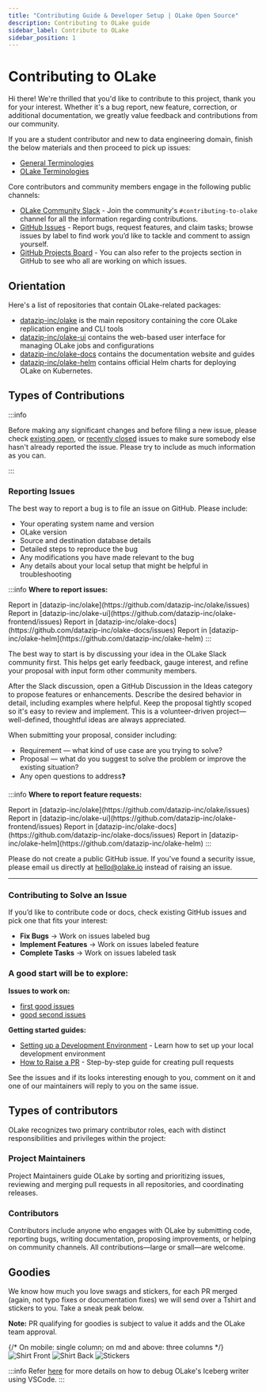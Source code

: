 ```yaml
---
title: "Contributing Guide & Developer Setup | OLake Open Source"
description: Contributing to OLake guide
sidebar_label: Contribute to OLake
sidebar_position: 1
---
```


# Contributing to OLake
Hi there! We're thrilled that you'd like to contribute to this project, thank you for your interest. Whether it's a bug report, new feature, correction, or additional documentation, we greatly value feedback and contributions from our community.

If you are a student contributor and new to data engineering domain, finish the below materials and then proceed to pick up issues:
- [General Terminologies](../resources/terminologies)
- [OLake Terminologies](../resources/olake-terminologies)

Core contributors and community members engage in the following public channels:

- [OLake Community Slack](https://olake.io/slack) - Join the community's `#contributing-to-olake` channel for all the information regarding contributions.
- [GitHub Issues](https://github.com/datazip-inc/olake/issues) - Report bugs, request features, and claim tasks; browse issues by label to find work you’d like to tackle and comment to assign yourself.
- [GitHub Projects Board](https://github.com/orgs/datazip-inc/projects/5) - You can also refer to the projects section in GitHub to see who all are working on which issues.

## Orientation

Here's a list of repositories that contain OLake-related packages:

- [datazip-inc/olake](https://github.com/datazip-inc/olake) is the main repository containing the core OLake replication engine and CLI tools
- [datazip-inc/olake-ui](https://github.com/datazip-inc/olake-frontend) contains the web-based user interface for managing OLake jobs and configurations
- [datazip-inc/olake-docs](https://github.com/datazip-inc/olake-docs) contains the documentation website and guides
- [datazip-inc/olake-helm](https://github.com/datazip-inc/olake-helm) contains official Helm charts for deploying OLake on Kubernetes.

## Types of Contributions

:::info

Before making any significant changes and before filing a new issue, please check [existing open](https://github.com/datazip-inc/olake/issues?q=is%3Aopen+is%3Aissue), or [recently closed](https://github.com/datazip-inc/olake/issues?q=is%3Aissue+is%3Aclosed) issues to make sure somebody else hasn't already reported the issue. Please try to include as much information as you can.

:::

### Reporting Issues

<Tabs>
<TabItem value="bugs" label="Bugs" default>

The best way to report a bug is to file an issue on GitHub. Please include:

- Your operating system name and version
- OLake version
- Source and destination database details
- Detailed steps to reproduce the bug
- Any modifications you have made relevant to the bug
- Any details about your local setup that might be helpful in troubleshooting

:::info
**Where to report issues:**

<Tabs>
<TabItem value="olake_cli" label="OLake CLI/Core issues" default>
Report in [datazip-inc/olake](https://github.com/datazip-inc/olake/issues)
</TabItem>
<TabItem value="olake_ui" label="OLake UI issues">
Report in [datazip-inc/olake-ui](https://github.com/datazip-inc/olake-frontend/issues) 
</TabItem>
<TabItem value="olake_doc" label="Documentation issues">
Report in [datazip-inc/olake-docs](https://github.com/datazip-inc/olake-docs/issues) 
</TabItem>
<TabItem value="olake_helm" label="OLake Helm issues">
Report in [datazip-inc/olake-helm](https://github.com/datazip-inc/olake-helm)
</TabItem>

</Tabs>
:::

</TabItem>

<TabItem value="features" label="Feature/Tasks">

The best way to start is by discussing your idea in the OLake Slack community first. This helps get early feedback, gauge interest, and refine your proposal with input form other community members.

After the Slack discussion, open a GitHub Discussion in the Ideas category to propose features or enhancements. Describe the desired behavior in detail, including examples where helpful. Keep the proposal tightly scoped so it's easy to review and implement. This is a volunteer-driven project—well-defined, thoughtful ideas are always appreciated.

When submitting your proposal, consider including:

- Requirement — what kind of use case are you trying to solve?
- Proposal — what do you suggest to solve the problem or improve the existing situation?
- Any open questions to address❓

:::info
**Where to report feature requests:**

<Tabs>
<TabItem value="olake_cli_features" label="OLake CLI/Core features" default>
Report in [datazip-inc/olake](https://github.com/datazip-inc/olake/issues)
</TabItem>
<TabItem value="olake_ui_features" label="OLake UI features">
Report in [datazip-inc/olake-ui](https://github.com/datazip-inc/olake-frontend/issues) 
</TabItem>
<TabItem value="olake_doc_features" label="Documentation features">
Report in [datazip-inc/olake-docs](https://github.com/datazip-inc/olake-docs/issues) 
</TabItem>
<TabItem value="olake_helm_features" label="OLake Helm features">
Report in [datazip-inc/olake-helm](https://github.com/datazip-inc/olake-helm)
</TabItem>

</Tabs>
:::

</TabItem>

<TabItem value="security" label="Security Issues">

Please do not create a public GitHub issue. If you've found a security issue, please email us directly at [hello@olake.io](mailto:hello@olake.io) instead of raising an issue.

</TabItem>

</Tabs>

---

### Contributing to Solve an Issue

If you’d like to contribute code or docs, check existing GitHub issues and pick one that fits your interest:
- **Fix Bugs** → Work on issues labeled bug
- **Implement Features** → Work on issues labeled feature
- **Complete Tasks** → Work on issues labeled task

### A good start will be to explore:

**Issues to work on:**
- [first good issues](https://github.com/datazip-inc/olake/issues?q=is%3Aissue%20state%3Aopen%20label%3A%22good%20first%20issue%22)
- [good second issues](https://github.com/datazip-inc/olake/issues?q=is%3Aissue%20state%3Aopen%20label%3A%22good%20second%20issue%22)

**Getting started guides:**
- [Setting up a Development Environment](./setting-up-a-dev-env) - Learn how to set up your local development environment
- [How to Raise a PR](./issues-and-prs) - Step-by-step guide for creating pull requests

See the issues and if its looks interesting enough to you, comment on it and one of our maintainers will reply to you on the same issue.

## Types of contributors

OLake recognizes two primary contributor roles, each with distinct responsibilities and privileges within the project:

### Project Maintainers

Project Maintainers guide OLake by sorting and prioritizing issues, reviewing and merging pull requests in all repositories, and coordinating releases.

### Contributors

Contributors include anyone who engages with OLake by submitting code, reporting bugs, writing documentation, proposing improvements, or helping on community channels. All contributions—large or small—are welcome.

## Goodies

We know how much you love swags and stickers, for each PR merged (again, not typo fixes or documentation fixes) we will send over a Tshirt and stickers to you. Take a sneak peak below.

**Note:** PR qualifying for goodies is subject to value it adds and the OLake team approval.

<div className="container mx-auto px-4 py-8">
      {/* On mobile: single column; on md and above: three columns */}
      <div className="grid grid-cols-1 md:grid-cols-3 gap-4">
        <img
          src="/img/olake/olake_shirt1.webp"
          alt="Shirt Front"
          className="w-full h-auto object-cover rounded-lg shadow"
          loading="lazy" decoding="async"
        />
        <img
          src="/img/olake/olake_shirt2.webp"
          alt="Shirt Back"
          className="w-full h-auto object-cover rounded-lg shadow"
          loading="lazy" decoding="async"
        />
        <img
          src="/img/olake/stickers.webp"
          alt="Stickers"
          className="w-full h-auto object-cover rounded-lg shadow"
          loading="lazy" decoding="async"
        />
      </div>
    </div>


:::info
Refer [here](https://olake.io/docs/writers/iceberg/troubleshooting#vscode-debug-configuration) for more details on how to debug OLake's Iceberg writer using VSCode.
:::
